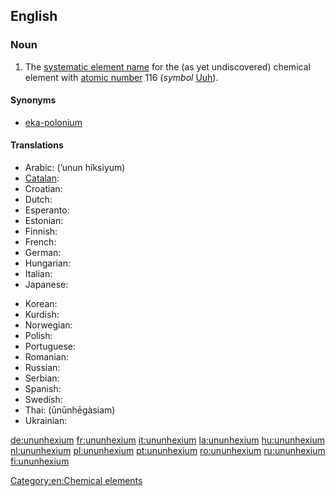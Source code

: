 ==English==
{{elements|Uuh|ununpentium|Uup|ununseptium|Uus}}

===Noun===
{{en-noun|-}}
{{wikipedia}}

#  The [[systematic element name]] for the (as yet undiscovered) chemical element with [[atomic number]] 116 (''symbol'' [[Uuh]]).

====Synonyms====
* [[eka-polonium]]

====Translations====
{{trans-top|element with atomic number 116}}
* Arabic: {{Arab|[[أنون هيكسيوم]]}} (’unun híksiyum) {{m}}
* [[Catalan]]: {{t-|ca|ununhexi|m}}
* Croatian: {{t+|hr|ununheksij|m}}
* Dutch: {{t+|nl|ununhexium|n}}
* Esperanto: {{t-|eo|ununheksio|xs=Esperanto}}
* Estonian: {{t-|et|ununheksium}}
* Finnish: {{t-|fi|ununheksium}}
* French: {{t+|fr|ununhexium|m}}
* German: {{t+|de|Ununhexium|n}}
* Hungarian: {{t+|hu|ununhexium}}
* Italian: {{t+|it|ununhexio|m}}
* Japanese: {{t-|ja|ウンウンヘキシウム|ununhekishiumu}}
{{trans-mid}}
* Korean: {{t-|ko|우눈헥슘|tr=ununheksyum|sc=Hang}}
* Kurdish: {{t|ku|ûnûnheksiyûm}}
* Norwegian: {{t-|no|ununhexium}}
* Polish: {{t+|pl|ununhexium|m}}
* Portuguese: {{t|pt|ununhéxio|m}}
* Romanian: {{t+|ro|ununhexiu|n}}
* Russian: {{t+|ru|унунгексий|unungéksij|m}}
* Serbian: {{t|sr|унунхексијум|m|tr=ununheksijum|sc=Cyrl}}
* Spanish: {{t+|es|ununhexio|m}}
* Swedish: {{t-|sv|ununhexium}}
* Thai: {{Thai|[[อูนอูนเฮกเซียม]]}} (ūnūnhēgàsiam)
* Ukrainian: {{t|uk|унунгексій|m|tr=ununhéksij|xs=Ukrainian}}
{{trans-bottom}}

[[Category:en:Chemical elements]]

[[de:ununhexium]]
[[fr:ununhexium]]
[[it:ununhexium]]
[[la:ununhexium]]
[[hu:ununhexium]]
[[nl:ununhexium]]
[[pl:ununhexium]]
[[pt:ununhexium]]
[[ro:ununhexium]]
[[ru:ununhexium]]
[[fi:ununhexium]]